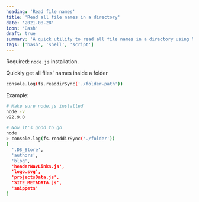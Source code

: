 ```yaml
---
heading: 'Read file names'
title: 'Read all file names in a directory'
date: '2021-08-28'
icon: 'Bash'
draft: true
summary: 'A quick utility to read all file names in a directory using Node.js.'
tags: ['bash', 'shell', 'script']
---
```


Required: `node.js` installation.

Quickly get all files' names inside a folder

```bash
console.log(fs.readdirSync('./folder-path'))
```

Example:

```bash showLineNumbers
# Make sure node.js installed
node -v
v22.9.0

# Now it's good to go
node
> console.log(fs.readdirSync('./folder'))
[
  '.DS_Store',
  'authors',
  'blog',
  'headerNavLinks.js',
  'logo.svg',
  'projectsData.js',
  'SITE_METADATA.js',
  'snippets'
]
```
